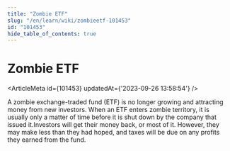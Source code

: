 ```yaml
---
title: "Zombie ETF"
slug: "/en/learn/wiki/zombieetf-101453"
id: "101453"
hide_table_of_contents: true
---
```



# Zombie ETF

<ArticleMeta id={101453} updatedAt={'2023-09-26 13:58:54'} />
<div className='border-solid border-b border-t-0 my-4 border-[var(--ifm-color-gray-300)]' />

A zombie exchange-traded fund (ETF) is no longer growing and attracting money from new investors. When an ETF enters zombie territory, it is usually only a matter of time before it is shut down by the company that issued it.Investors will get their money back, or most of it. However, they may make less than they had hoped, and taxes will be due on any profits they earned from the fund.
